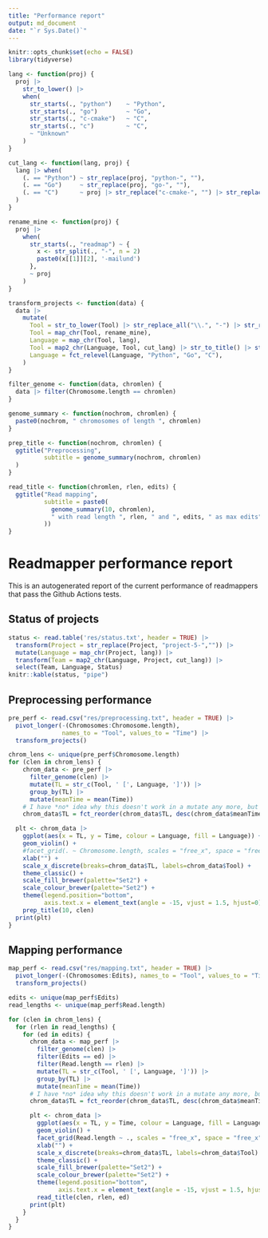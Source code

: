 ```yaml
---
title: "Performance report"
output: md_document
date: "`r Sys.Date()`"
---
```


```r
knitr::opts_chunk$set(echo = FALSE)
library(tidyverse)
```

```r
lang <- function(proj) {
  proj |> 
    str_to_lower() |>
    when(
      str_starts(., "python")    ~ "Python",
      str_starts(., "go")        ~ "Go",
      str_starts(., "c-cmake")   ~ "C",
      str_starts(., "c")         ~ "C",
      ~ "Unknown"
    )
}

cut_lang <- function(lang, proj) {
  lang |> when(
    (. == "Python") ~ str_replace(proj, "python-", ""),
    (. == "Go")     ~ str_replace(proj, "go-", ""),
    (. == "C")      ~ proj |> str_replace("c-cmake-", "") |> str_replace("c-", "")
  )
}

rename_mine <- function(proj) {
  proj |> 
    when(
      str_starts(., "readmap") ~ {
        x <- str_split(., "-", n = 2)
        paste0(x[[1]][2], '-mailund')
      },
      ~ proj
    )
}

transform_projects <- function(data) {
  data |>
    mutate(
      Tool = str_to_lower(Tool) |> str_replace_all("\\.", "-") |> str_replace("project-5-",""),
      Tool = map_chr(Tool, rename_mine),
      Language = map_chr(Tool, lang),
      Tool = map2_chr(Language, Tool, cut_lang) |> str_to_title() |> str_replace_all("-", " "),
      Language = fct_relevel(Language, "Python", "Go", "C"),
    ) 
}

filter_genome <- function(data, chromlen) {
  data |> filter(Chromosome.length == chromlen)
}

genome_summary <- function(nochrom, chromlen) {
  paste0(nochrom, " chromosomes of length ", chromlen)
}

prep_title <- function(nochrom, chromlen) {
  ggtitle("Preprocessing", 
          subtitle = genome_summary(nochrom, chromlen)
  )
}

read_title <- function(chromlen, rlen, edits) {
  ggtitle("Read mapping", 
          subtitle = paste0(
            genome_summary(10, chromlen),
            " with read length ", rlen, " and ", edits, " as max edits"
          ))
}
```

# Readmapper performance report

This is an autogenerated report of the current performance of readmappers that pass the Github Actions tests.

## Status of projects

```r
status <- read.table('res/status.txt', header = TRUE) |>
  transform(Project = str_replace(Project, "project-5-","")) |>
  mutate(Language = map_chr(Project, lang)) |>
  transform(Team = map2_chr(Language, Project, cut_lang)) |>
  select(Team, Language, Status)
knitr::kable(status, "pipe")
```

## Preprocessing performance

```r
pre_perf <- read.csv("res/preprocessing.txt", header = TRUE) |>
  pivot_longer(-(Chromosomes:Chromosome.length), 
               names_to = "Tool", values_to = "Time") |>
  transform_projects()
```

```r
chrom_lens <- unique(pre_perf$Chromosome.length)
for (clen in chrom_lens) {
    chrom_data <- pre_perf |> 
      filter_genome(clen) |>
      mutate(TL = str_c(Tool, ' [', Language, ']')) |>
      group_by(TL) |> 
      mutate(meanTime = mean(Time))
    # I have *no* idea why this doesn't work in a mutate any more, but fuck it
    chrom_data$TL = fct_reorder(chrom_data$TL, desc(chrom_data$meanTime))

  plt <- chrom_data |> 
    ggplot(aes(x = TL, y = Time, colour = Language, fill = Language)) +
    geom_violin() +
    #facet_grid(. ~ Chromosome.length, scales = "free_x", space = "free_x") +
    xlab("") +
    scale_x_discrete(breaks=chrom_data$TL, labels=chrom_data$Tool) +
    theme_classic() +
    scale_fill_brewer(palette="Set2") +
    scale_colour_brewer(palette="Set2") +
    theme(legend.position="bottom", 
          axis.text.x = element_text(angle = -15, vjust = 1.5, hjust=0)) +
    prep_title(10, clen)
  print(plt)
}
```

## Mapping performance

```r
map_perf <- read.csv("res/mapping.txt", header = TRUE) |>
  pivot_longer(-(Chromosomes:Edits), names_to = "Tool", values_to = "Time") |>
  transform_projects()

edits <- unique(map_perf$Edits)
read_lengths <- unique(map_perf$Read.length)

for (clen in chrom_lens) {
  for (rlen in read_lengths) {
    for (ed in edits) {
      chrom_data <- map_perf |> 
        filter_genome(clen) |>
        filter(Edits == ed) |>
        filter(Read.length == rlen) |>
        mutate(TL = str_c(Tool, ' [', Language, ']')) |>
        group_by(TL) |> 
        mutate(meanTime = mean(Time))
      # I have *no* idea why this doesn't work in a mutate any more, but fuck it
      chrom_data$TL = fct_reorder(chrom_data$TL, desc(chrom_data$meanTime))

      plt <- chrom_data |> 
        ggplot(aes(x = TL, y = Time, colour = Language, fill = Language)) +
        geom_violin() +
        facet_grid(Read.length ~ ., scales = "free_x", space = "free_x") +
        xlab("") +
        scale_x_discrete(breaks=chrom_data$TL, labels=chrom_data$Tool) +
        theme_classic() +
        scale_fill_brewer(palette="Set2") +
        scale_colour_brewer(palette="Set2") +
        theme(legend.position="bottom", 
              axis.text.x = element_text(angle = -15, vjust = 1.5, hjust=0)) +
        read_title(clen, rlen, ed)
      print(plt)
    }
  }
}
```
